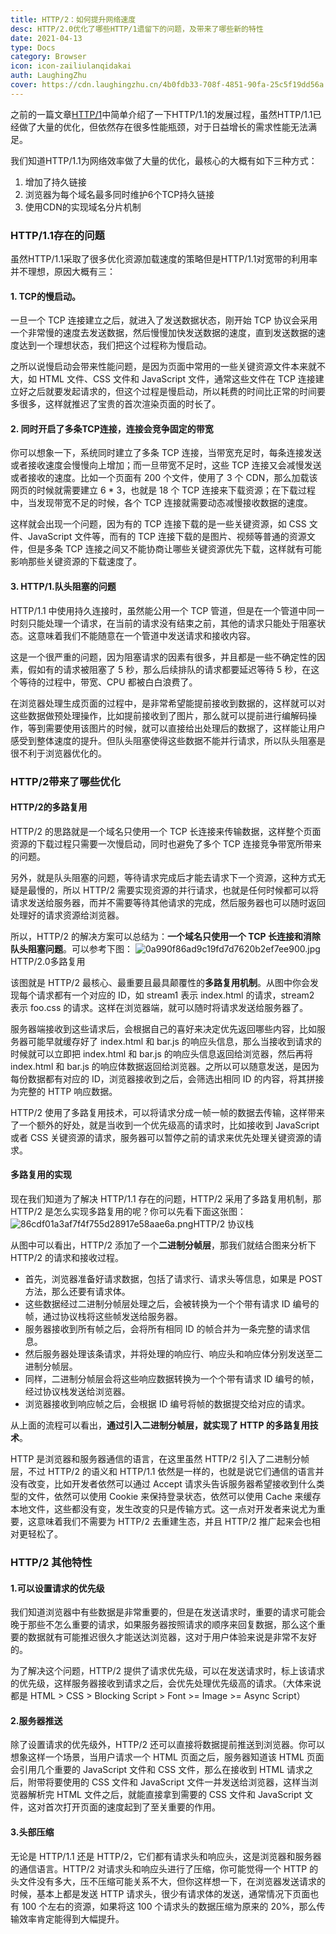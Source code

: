 ```yaml
---
title: HTTP/2：如何提升网络速度
desc: HTTP/2.0优化了哪些HTTP/1遗留下的问题，及带来了哪些新的特性
date: 2021-04-13
type: Docs
category: Browser
icon: icon-zailiulanqidakai
auth: LaughingZhu
cover: https://cdn.laughingzhu.cn/4b0fdb33-708f-4851-90fa-25c5f19dd56a.png
---
```


之前的一篇文章[HTTP/1](https://blog.laughingzhu.cn/detail/7)中简单介绍了一下HTTP/1.1的发展过程，虽然HTTP/1.1已经做了大量的优化，但依然存在很多性能瓶颈，对于日益增长的需求性能无法满足。

我们知道HTTP/1.1为网络效率做了大量的优化，最核心的大概有如下三种方式：

1. 增加了持久链接
2. 浏览器为每个域名最多同时维护6个TCP持久链接
3. 使用CDN的实现域名分片机制

### HTTP/1.1存在的问题

虽然HTTP/1.1采取了很多优化资源加载速度的策略但是HTTP/1.1对宽带的利用率并不理想，原因大概有三：

#### 1. TCP的慢启动。

一旦一个 TCP 连接建立之后，就进入了发送数据状态，刚开始 TCP 协议会采用一个非常慢的速度去发送数据，然后慢慢加快发送数据的速度，直到发送数据的速度达到一个理想状态，我们把这个过程称为慢启动。

之所以说慢启动会带来性能问题，是因为页面中常用的一些关键资源文件本来就不大，如 HTML 文件、CSS 文件和 JavaScript 文件，通常这些文件在 TCP 连接建立好之后就要发起请求的，但这个过程是慢启动，所以耗费的时间比正常的时间要多很多，这样就推迟了宝贵的首次渲染页面的时长了。

#### 2. 同时开启了多条TCP连接，连接会竞争固定的带宽

你可以想象一下，系统同时建立了多条 TCP 连接，当带宽充足时，每条连接发送或者接收速度会慢慢向上增加；而一旦带宽不足时，这些 TCP 连接又会减慢发送或者接收的速度。比如一个页面有 200 个文件，使用了 3 个 CDN，那么加载该网页的时候就需要建立 6 \* 3，也就是 18 个 TCP 连接来下载资源；在下载过程中，当发现带宽不足的时候，各个 TCP 连接就需要动态减慢接收数据的速度。

这样就会出现一个问题，因为有的 TCP 连接下载的是一些关键资源，如 CSS 文件、JavaScript 文件等，而有的 TCP 连接下载的是图片、视频等普通的资源文件，但是多条 TCP 连接之间又不能协商让哪些关键资源优先下载，这样就有可能影响那些关键资源的下载速度了。

#### 3. HTTP/1.队头阻塞的问题

HTTP/1.1 中使用持久连接时，虽然能公用一个 TCP 管道，但是在一个管道中同一时刻只能处理一个请求，在当前的请求没有结束之前，其他的请求只能处于阻塞状态。这意味着我们不能随意在一个管道中发送请求和接收内容。

这是一个很严重的问题，因为阻塞请求的因素有很多，并且都是一些不确定性的因素，假如有的请求被阻塞了 5 秒，那么后续排队的请求都要延迟等待 5 秒，在这个等待的过程中，带宽、CPU 都被白白浪费了。

在浏览器处理生成页面的过程中，是非常希望能提前接收到数据的，这样就可以对这些数据做预处理操作，比如提前接收到了图片，那么就可以提前进行编解码操作，等到需要使用该图片的时候，就可以直接给出处理后的数据了，这样能让用户感受到整体速度的提升。但队头阻塞使得这些数据不能并行请求，所以队头阻塞是很不利于浏览器优化的。

### HTTP/2带来了哪些优化

#### HTTP/2的多路复用

HTTP/2 的思路就是一个域名只使用一个 TCP 长连接来传输数据，这样整个页面资源的下载过程只需要一次慢启动，同时也避免了多个 TCP 连接竞争带宽所带来的问题。

另外，就是队头阻塞的问题，等待请求完成后才能去请求下一个资源，这种方式无疑是最慢的，所以 HTTP/2 需要实现资源的并行请求，也就是任何时候都可以将请求发送给服务器，而并不需要等待其他请求的完成，然后服务器也可以随时返回处理好的请求资源给浏览器。

所以，HTTP/2 的解决方案可以总结为：**一个域名只使用一个 TCP 长连接和消除队头阻塞问题**。可以参考下图：
![0a990f86ad9c19fd7d7620b2ef7ee900.jpg](https://cdn.nlark.com/yuque/0/2020/jpeg/262184/1608609835437-17464ed2-2ff2-4740-a11f-4c13ad2ebc73.jpeg)
HTTP/2.0多路复用

该图就是 HTTP/2 最核心、最重要且最具颠覆性的**多路复用机制**。从图中你会发现每个请求都有一个对应的 ID，如 stream1 表示 index.html 的请求，stream2 表示 foo.css 的请求。这样在浏览器端，就可以随时将请求发送给服务器了。

服务器端接收到这些请求后，会根据自己的喜好来决定优先返回哪些内容，比如服务器可能早就缓存好了 index.html 和 bar.js 的响应头信息，那么当接收到请求的时候就可以立即把 index.html 和 bar.js 的响应头信息返回给浏览器，然后再将 index.html 和 bar.js 的响应体数据返回给浏览器。之所以可以随意发送，是因为每份数据都有对应的 ID，浏览器接收到之后，会筛选出相同 ID 的内容，将其拼接为完整的 HTTP 响应数据。

HTTP/2 使用了多路复用技术，可以将请求分成一帧一帧的数据去传输，这样带来了一个额外的好处，就是当收到一个优先级高的请求时，比如接收到 JavaScript 或者 CSS 关键资源的请求，服务器可以暂停之前的请求来优先处理关键资源的请求。

#### 多路复用的实现

现在我们知道为了解决 HTTP/1.1 存在的问题，HTTP/2 采用了多路复用机制，那 HTTP/2 是怎么实现多路复用的呢？你可以先看下面这张图：
![86cdf01a3af7f4f755d28917e58aae6a.png](https://cdn.laughingzhu.cn/1608616211233-f88a94ab-643a-4db9-a63e-45baf50c3747.png)HTTP/2 协议栈

从图中可以看出，HTTP/2 添加了一个**二进制分帧层**，那我们就结合图来分析下 HTTP/2 的请求和接收过程。

- 首先，浏览器准备好请求数据，包括了请求行、请求头等信息，如果是 POST 方法，那么还要有请求体。
- 这些数据经过二进制分帧层处理之后，会被转换为一个个带有请求 ID 编号的帧，通过协议栈将这些帧发送给服务器。
- 服务器接收到所有帧之后，会将所有相同 ID 的帧合并为一条完整的请求信息。
- 然后服务器处理该条请求，并将处理的响应行、响应头和响应体分别发送至二进制分帧层。
- 同样，二进制分帧层会将这些响应数据转换为一个个带有请求 ID 编号的帧，经过协议栈发送给浏览器。
- 浏览器接收到响应帧之后，会根据 ID 编号将帧的数据提交给对应的请求。

从上面的流程可以看出，**通过引入二进制分帧层，就实现了 HTTP 的多路复用技术**。

HTTP 是浏览器和服务器通信的语言，在这里虽然 HTTP/2 引入了二进制分帧层，不过 HTTP/2 的语义和 HTTP/1.1 依然是一样的，也就是说它们通信的语言并没有改变，比如开发者依然可以通过 Accept 请求头告诉服务器希望接收到什么类型的文件，依然可以使用 Cookie 来保持登录状态，依然可以使用 Cache 来缓存本地文件，这些都没有变，发生改变的只是传输方式。这一点对开发者来说尤为重要，这意味着我们不需要为 HTTP/2 去重建生态，并且 HTTP/2 推广起来会也相对更轻松了。

### HTTP/2 其他特性

#### 1.可以设置请求的优先级

我们知道浏览器中有些数据是非常重要的，但是在发送请求时，重要的请求可能会晚于那些不怎么重要的请求，如果服务器按照请求的顺序来回复数据，那么这个重要的数据就有可能推迟很久才能送达浏览器，这对于用户体验来说是非常不友好的。

为了解决这个问题，HTTP/2 提供了请求优先级，可以在发送请求时，标上该请求的优先级，这样服务器接收到请求之后，会优先处理优先级高的请求。（大体来说都是 HTML > CSS > Blocking Script > Font >= Image >= Async Script）

#### 2.服务器推送

除了设置请求的优先级外，HTTP/2 还可以直接将数据提前推送到浏览器。你可以想象这样一个场景，当用户请求一个 HTML 页面之后，服务器知道该 HTML 页面会引用几个重要的 JavaScript 文件和 CSS 文件，那么在接收到 HTML 请求之后，附带将要使用的 CSS 文件和 JavaScript 文件一并发送给浏览器，这样当浏览器解析完 HTML 文件之后，就能直接拿到需要的 CSS 文件和 JavaScript 文件，这对首次打开页面的速度起到了至关重要的作用。

#### 3.头部压缩

无论是 HTTP/1.1 还是 HTTP/2，它们都有请求头和响应头，这是浏览器和服务器的通信语言。HTTP/2 对请求头和响应头进行了压缩，你可能觉得一个 HTTP 的头文件没有多大，压不压缩可能关系不大，但你这样想一下，在浏览器发送请求的时候，基本上都是发送 HTTP 请求头，很少有请求体的发送，通常情况下页面也有 100 个左右的资源，如果将这 100 个请求头的数据压缩为原来的 20%，那么传输效率肯定能得到大幅提升。
